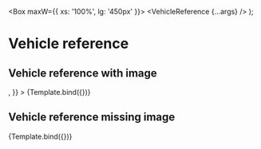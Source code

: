


<Meta
  title="Patterns/Data display/Vehicle reference"
  component={VehicleReference}
/>

  <Box maxW={{ xs: '100%', lg: '450px' }}>
    <VehicleReference {...args} />
  </Box>
);

# Vehicle reference

## Vehicle reference with image

<Canvas>
  <Story
    name="Vehicle reference with image"
    args={{
      vehicleTitle: 'AUDI A5 Sportback 3.0 TDI quattro S-tronic (Limousine)',
      price: `CHF 23'900.–`,
      sellerName: `Auto-Center Grenchen AG 2540 Grenchen (SO)`,
      sellerAddress: `2540 Grenchen (SO)`,
      image: <img src="/dummyImage.jpeg" />,
    }}
  >
    {Template.bind({})}
  </Story>
</Canvas>

<ArgsTable story="Vehicle reference with image" />

## Vehicle reference missing image

<Canvas>
  <Story
    name="Vehicle reference missing image"
    args={{
      vehicleTitle: 'AUDI A5 Sportback 3.0 TDI quattro S-tronic (Limousine)',
      price: `CHF 23'900.–`,
      sellerName: `Auto-Center Grenchen AG 2540 Grenchen (SO)`,
      sellerAddress: `2540 Grenchen (SO)`,
    }}
  >
    {Template.bind({})}
  </Story>
</Canvas>

<ArgsTable story="Vehicle reference missing image" />
